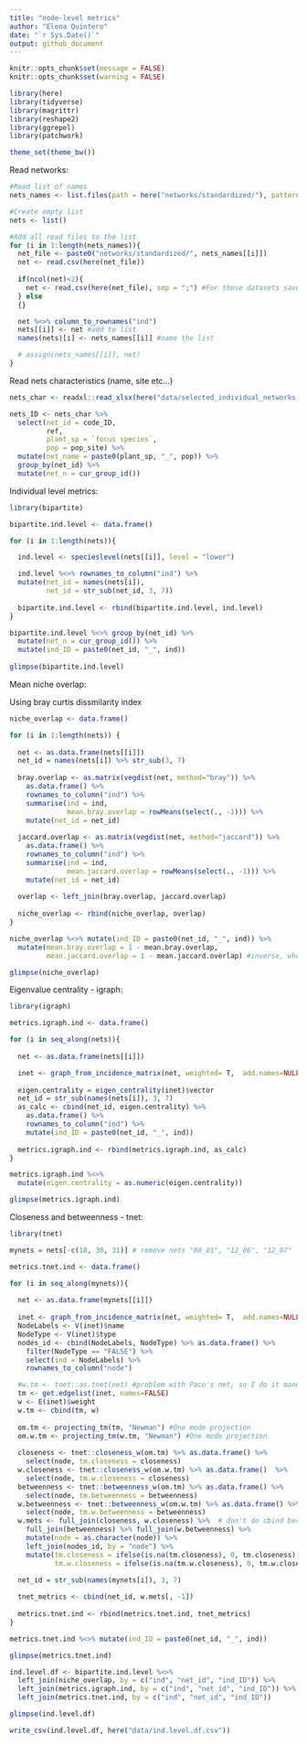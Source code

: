 ```yaml
---
title: "node-level metrics"
author: "Elena Quintero"
date: "`r Sys.Date()`"
output: github_document
---
```


```r
knitr::opts_chunk$set(message = FALSE)
knitr::opts_chunk$set(warning = FALSE)
```


```r
library(here)
library(tidyverse)
library(magrittr)
library(reshape2)
library(ggrepel)
library(patchwork)

theme_set(theme_bw())
```

Read networks:

```r
#Read list of names
nets_names <- list.files(path = here("networks/standardized/"), pattern = "_int")

#Create empty list
nets <- list()

#Add all read files to the list
for (i in 1:length(nets_names)){
  net_file <- paste0("networks/standardized/", nets_names[[i]])
  net <- read.csv(here(net_file))
  
  if(ncol(net)<2){
    net <- read.csv(here(net_file), sep = ";") #For those datasets saved with ; separation
  } else
  {}  

  net %<>% column_to_rownames("ind")
  nets[[i]] <- net #add to list
  names(nets)[i] <- nets_names[[i]] #name the list

  # assign(nets_names[[i]], net)
}
```

Read nets characteristics (name, site etc...)

```r
nets_char <- readxl::read_xlsx(here("data/selected_individual_networks.xlsx"))

nets_ID <- nets_char %>%
  select(net_id = code_ID,
         ref,
         plant_sp = `focus species`,
         pop = pop_site) %>%
  mutate(net_name = paste0(plant_sp, "_", pop)) %>%
  group_by(net_id) %>%
  mutate(net_n = cur_group_id())
```


Individual level metrics:

```r
library(bipartite)

bipartite.ind.level <- data.frame()

for (i in 1:length(nets)){

  ind.level <- specieslevel(nets[[i]], level = "lower")

  ind.level %<>% rownames_to_column("ind") %>%
  mutate(net_id = names(nets[i]),
         net_id = str_sub(net_id, 3, 7))
  
  bipartite.ind.level <- rbind(bipartite.ind.level, ind.level)
}

bipartite.ind.level %<>% group_by(net_id) %>% 
  mutate(net_n = cur_group_id()) %>% 
  mutate(ind_ID = paste0(net_id, "_", ind))
  
glimpse(bipartite.ind.level)
```


Mean niche overlap:

Using bray curtis dissmilarity index
```r
niche_overlap <- data.frame()

for (i in 1:length(nets)) {
  
  net <- as.data.frame(nets[[i]])
  net_id = names(nets[i]) %>% str_sub(3, 7)
  
  bray.overlap <- as.matrix(vegdist(net, method="bray")) %>% 
    as.data.frame() %>%
    rownames_to_column("ind") %>%
    summarise(ind = ind,
              mean.bray.overlap = rowMeans(select(., -1))) %>%
    mutate(net_id = net_id)
  
  jaccard.overlap <- as.matrix(vegdist(net, method="jaccard")) %>% 
    as.data.frame() %>%
    rownames_to_column("ind") %>%
    summarise(ind = ind,
              mean.jaccard.overlap = rowMeans(select(., -1))) %>%
    mutate(net_id = net_id)
  
  overlap <- left_join(bray.overlap, jaccard.overlap)
  
  niche_overlap <- rbind(niche_overlap, overlap)
}

niche_overlap %<>% mutate(ind_ID = paste0(net_id, "_", ind)) %>%
  mutate(mean.bray.overlap = 1 - mean.bray.overlap,
         mean.jaccard.overlap = 1 - mean.jaccard.overlap) #inverse, where 1 is full overlap, 0 no overlap

glimpse(niche_overlap)
```


Eigenvalue centrality - igraph:

```r
library(igraph)

metrics.igraph.ind <- data.frame()

for (i in seq_along(nets)){
  
  net <- as.data.frame(nets[[i]])

  inet <- graph_from_incidence_matrix(net, weighted= T,  add.names=NULL)
  
  eigen.centrality = eigen_centrality(inet)$vector
  net_id = str_sub(names(nets[i]), 3, 7)
  as_calc <- cbind(net_id, eigen.centrality) %>%
    as.data.frame() %>%
    rownames_to_column("ind") %>%
    mutate(ind_ID = paste0(net_id, "_", ind))
  
  metrics.igraph.ind <- rbind(metrics.igraph.ind, as_calc) 
}

metrics.igraph.ind %<>% 
  mutate(eigen.centrality = as.numeric(eigen.centrality))

glimpse(metrics.igraph.ind)
```

Closeness and betweenness - tnet:

```r
library(tnet)

mynets = nets[-c(18, 30, 31)] # remove nets "08_01", "12_06", "12_07"

metrics.tnet.ind <- data.frame()

for (i in seq_along(mynets)){
  
  net <- as.data.frame(mynets[[i]])
  
  inet <- graph_from_incidence_matrix(net, weighted= T,  add.names=NULL)
  NodeLabels <- V(inet)$name
  NodeType <- V(inet)$type
  nodes_id <- cbind(NodeLabels, NodeType) %>% as.data.frame() %>% 
    filter(NodeType == "FALSE") %>%
    select(ind = NodeLabels) %>%
    rownames_to_column("node")

  #w.tm <- tnet::as.tnet(net) #problem with Paco's net, so I do it manually
  tm <- get.edgelist(inet, names=FALSE)
  w <- E(inet)$weight
  w.tm <- cbind(tm, w)
  
  om.tm <- projecting_tm(tm, "Newman") #One mode projection
  om.w.tm <- projecting_tm(w.tm, "Newman") #One mode projection
  
  closeness <- tnet::closeness_w(om.tm) %>% as.data.frame() %>% 
    select(node, tm.closeness = closeness)
  w.closeness <- tnet::closeness_w(om.w.tm) %>% as.data.frame()  %>% 
    select(node, tm.w.closeness = closeness)
  betweenness <- tnet::betweenness_w(om.tm) %>% as.data.frame() %>% 
    select(node, tm.betweenness = betweenness)
  w.betweenness <- tnet::betweenness_w(om.w.tm) %>% as.data.frame() %>% 
    select(node, tm.w.betweenness = betweenness)
  w.mets <- full_join(closeness, w.closeness) %>%  # don't do cbind because in some nets closeness is not calculated for all nodes (bec of singletons)
    full_join(betweenness) %>% full_join(w.betweenness) %>% 
    mutate(node = as.character(node)) %>%
    left_join(nodes_id, by = "node") %>%
    mutate(tm.closeness = ifelse(is.na(tm.closeness), 0, tm.closeness),
           tm.w.closeness = ifelse(is.na(tm.w.closeness), 0, tm.w.closeness)) # assign zero values to nodes where no closeness.

  net_id = str_sub(names(mynets[i]), 3, 7)
  
  tnet_metrics <- cbind(net_id, w.mets[, -1])
  
  metrics.tnet.ind <- rbind(metrics.tnet.ind, tnet_metrics)
}

metrics.tnet.ind %<>% mutate(ind_ID = paste0(net_id, "_", ind))

glimpse(metrics.tnet.ind)
```

```r
ind.level.df <- bipartite.ind.level %<>% 
  left_join(niche_overlap, by = c("ind", "net_id", "ind_ID")) %>%
  left_join(metrics.igraph.ind, by = c("ind", "net_id", "ind_ID")) %>%
  left_join(metrics.tnet.ind, by = c("ind", "net_id", "ind_ID"))

glimpse(ind.level.df)
```

```r
write_csv(ind.level.df, here("data/ind.level.df.csv"))
```
